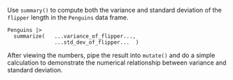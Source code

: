 :::: {.callout-tip #lck-8.1 collapse=true}

Use `summary()` to compute both the variance and standard deviation of the `flipper` length in the `Penguins` data frame.

```webr-r
Penguins |> 
  summarize(   ...variance_of_flipper...,
               ...std_dev_of_flipper...  )

```

After viewing the numbers, pipe the result into `mutate()` and do a simple calculation to demonstrate the numerical relationship between variance and standard deviation.



::::
